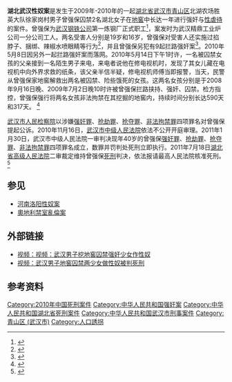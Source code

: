 '''湖北武汉性奴案'''是发生于2009年-2010年的一起[[湖北省|湖北省]][[武汉市|武汉市]][[青山区_(武汉市)|青山区]]北湖农场胜英大队徐家岗村男子曾强保囚禁2名湖北女子在[[地窖|地窖]]中长达一年进行强奸与[[性虐待|性虐待]]的案件。曾强保为[[武汉钢铁公司|武汉钢铁公司]]第一炼钢厂正式职工<ref>{{cite web|url=http://lady.southcn.com/6/2010-06/03/content_12510862.htm|title=地牢“怪叔叔”囚禁两少女 性虐十月余|publisher=南方网|date=2010-06-03|language=zh-hans|access-date=2011-09-24|archive-url=https://web.archive.org/web/20101024224917/http://lady.southcn.com/6/2010-06/03/content_12510862.htm|archive-date=2010-10-24|dead-url=yes}}</ref>，案发时为武汉精鼎工业炉公司一分公司工人。两名受害人分别是19岁和16岁，曾强保对受害人还实施过掐脖子、捆绑、辣椒水喷眼睛等行为<ref>{{cite web|url=http://news.qq.com/a/20100531/001256.htm|title=媒体报道武汉少女被囚可能致二次伤害|publisher=腾讯网|date=2010年8月30日|language=zh-hans|access-date=2011年9月24日|archive-date=2019年12月2日|archive-url=https://web.archive.org/web/20191202094800/https://news.qq.com/a/20100531/001256.htm|dead-url=no}}</ref>，并且曾强保另犯有9起拦路强奸案<ref>{{cite web|url=http://bjyouth.ynet.com/article.jsp?oid=65906715&pageno=3|title=武汉两名少女被囚禁地窖之中将近一年|publisher=北青网|date=2010-05-21|language=zh-hans}}{{dead link|date=2018年3月 |bot=InternetArchiveBot |fix-attempted=yes }}</ref>。2010年5月8日因另外一起拦路强奸案而落网。2010年5月14日下午1时许，一名被囚禁女孩的父亲接到一名陌生男子来电，来电者说他在修电视机时，发现了其女儿藏在电视机中向外界求救的纸条，该父亲半信半疑，修电视机师傅当即报警，当天，民警从曾强保家地窖解救出两名被囚禁、险些饿死的女孩。这两名女孩分别是于2008年9月16日晚、2009年7月2日晚10时许被曾强保拦路挟持、强奸、囚禁。检方指控，曾强保强行将两名女孩非法拘禁在其挖掘的地窖内，持续时间分别长达590天和317天。 <ref>{{Cite web |url=http://news.xinhuanet.com/2011-07/19/c_121686354.htm |title=“武汉男子地窖囚禁2名少女做性奴 终审被判死刑”，《武汉晚报》2011年07月19日 |accessdate=2014年9月18日 |archive-date=2011年8月22日 |archive-url=https://web.archive.org/web/20110822120453/http://news.xinhuanet.com/2011-07/19/c_121686354.htm |dead-url=no }}</ref>

[[武汉市人民检察院|武汉市人民检察院]]以涉嫌[[强奸罪|强奸罪]]、[[抢劫罪|抢劫罪]]、[[抢夺罪|抢夺罪]]、[[非法拘禁罪|非法拘禁罪]]四项罪名对曾强保提起公诉。2010年11月16日，[[武汉市中级人民法院|武汉市中级人民法院]]依法不公开开庭审理。2011年1月30日，武汉市中级人民法院一审判决现年40岁的曾强保[[强奸罪|强奸罪]]、[[抢劫罪|抢劫罪]]、[[抢夺罪|抢夺罪]]、[[非法拘禁罪|非法拘禁罪]]四项罪名成立，数罪并罚判处死刑立即执行。2011年7月18日[[湖北省高级人民法院|湖北省高级人民法院]]二审裁定维持曾强保[[死刑|死刑]]判决，依法报请最高人民法院核准死刑。<ref>{{cite web|url=http://news.qq.com/a/20110719/000489.htm|title=武汉男子地窖囚禁2名少女做性奴 终审被判死刑|publisher=武汉晚报|date=2011年7月19日|language=zh-hans|accessdate=2011年9月24日|archive-date=2011年9月27日|archive-url=https://web.archive.org/web/20110927164905/http://news.qq.com/a/20110719/000489.htm|dead-url=no}}</ref>

== 参见 ==
*[[河南洛阳性奴案|河南洛阳性奴案]]
*[[奧地利禁室亂倫案|奧地利禁室亂倫案]]

== 外部链接 ==
*[http://tv.sohu.com/20110131/n279173507.shtml/ 视频：视频：武汉男子挖地窖囚禁强奸少女作性奴] {{Wayback|url=http://tv.sohu.com/20110131/n279173507.shtml/ |date=20120416065326 }}
*[http://www.tudou.com/programs/view/LCcMk4pisPo 视频：武汉男子地窖囚禁两少女做性奴被判死刑] {{Wayback|url=http://www.tudou.com/programs/view/LCcMk4pisPo |date=20110723102724 }}

== 参考资料 ==
{{Reflist|2}}

[[Category:2010年中国死刑案件|Category:2010年中国死刑案件]]
[[Category:中华人民共和国强奸案|Category:中华人民共和国强奸案]]
[[Category:中华人民共和国湖北省死刑案件|Category:中华人民共和国湖北省死刑案件]]
[[Category:中华人民共和国武汉市刑事案件|Category:中华人民共和国武汉市刑事案件]]
[[Category:青山区_(武汉市)|Category:青山区 (武汉市)]]
[[Category:人口誘拐|Category:人口誘拐]]